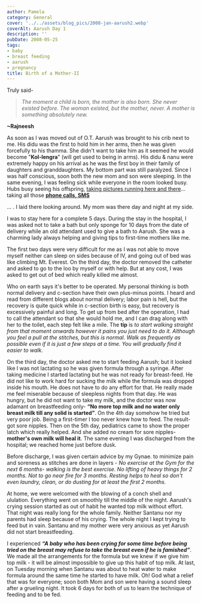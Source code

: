 ```yaml
---
author: Pamela
category: General
cover: '../../assets/blog_pics/2008-jan-aarush2.webp'
coverAlt: Aarush Day 1
description: ''
pubDate: 2008-05-25
tags:
- baby
- breast feeding
- aarush
- pregnancy
title: Birth of a Mother-II
---
```


Truly said-

> *The moment a child is born, the mother is also born. She never existed before. The woman existed, but the mother, never. A mother is something absolutely new.*

**~Rajneesh**

As soon as I was moved out of O.T. Aarush was brought to his crib next to me. His didu was the first to hold him in her arms, then he was given forcefully to his thamma. She didn't want to take him as it seemed he would become "**Kol-lengra**" (will get used to being in arms). His didu & nanu were extremely happy on his arrival as he was the first boy in their family of daughters and granddaughters. My bottom part was still paralyzed. Since I was half conscious, soon both the new mom and son were sleeping. In the same evening, I was feeling sick while everyone in the room looked busy. Hubs busy seeing his offspring, [taking pictures running here and there]()... taking all those **[phone calls, SMS]()**

... . I laid there looking around. My mom was there day and night at my side.

I was to stay here for a complete 5 days. During the stay in the hospital, I was asked not to take a bath but only sponge for 10 days from the date of delivery while an old attendant used to give a bath to Aarush. She was a charming lady always helping and giving tips to first-time mothers like me.

The first two days were very difficult for me as I was not able to move myself neither can sleep on sides because of IV, and going out of bed was like climbing Mt. Everest. On the third day, the doctor removed the catheter and asked to go to the loo by myself or with help. But at any cost, I was asked to get out of bed which really killed me almost.

Who on earth says it's better to be operated. My personal thinking is both normal delivery and c-section have their own plus-minus points. I heard and read from different blogs about normal delivery; labor pain is hell, but the recovery is quite quick while in c-section birth is easy, but recovery is excessively painful and long. To get up from bed after the operation, I had to call the attendant so that she would hold me, and I can drag along with her to the toilet, each step felt like a mile. The **tip** is *to start walking straight from that moment onwards however it pains you just need to do it. Although you feel a pull at the stitches, but this is normal. Walk as frequently as possible even if it is just a few steps at a time. You will gradually find it easier to walk.*

On the third day, the doctor asked me to start feeding Aarush; but it looked like I was not lactating so he was given formula through a syringe. After taking medicine I started lactating but he was not ready for breast-feed. He did not like to work hard for sucking the milk while the formula was dropped inside his mouth. He does not have to do any effort for that. He really made me feel miserable because of sleepless nights from that day. He was hungry, but he did not want to take my milk, and the doctor was now adamant on breastfeeding only- **“No more top milk and no water only breast milk till any solid is started”**. On the 4th day somehow he tried but very poor job. Being a first-timer I too never knew how to feed. The result- got sore nipples. Then on the 5th day, pediatrics came to show the proper latch which really helped. And she added no cream for sore nipples- **mother's own milk will heal it**. The same evening I was discharged from the hospital; we reached home just before dusk.

Before discharge, I was given certain advice by my Gynae. to minimize pain and soreness as stitches are done in layers - *No exercise at the Gym for the next 6 months- walking is the best exercise. No lifting of heavy things for 2 months. Not to go near fire for 3 months. Resting helps to heal so don't even laundry, clean, or do dusting for at least the first 2 months.*

At home, we were welcomed with the blowing of a conch shell and ululation. Everything went on smoothly till the middle of the night. Aarush's crying session started as out of habit he wanted top milk without effort. That night was really long for the whole family. Neither Santanu nor my parents had sleep because of his crying. The whole night I kept trying to feed but in vain. Santanu and my mother were very anxious as yet Aarush did not start breastfeeding.

I experienced ***“A baby who has been crying for some time before being tried on the breast may refuse to take the breast even if he is famished”***. We made all the arrangements for the formula but we knew if we give him top milk - it will be almost impossible to give up this habit of top milk. At last, on Tuesday morning when Santanu was about to heat water to make formula around the same time he started to have milk. Oh! God what a relief that was for everyone; soon both Mom and son were having a sound sleep after a grueling night. It took 6 days for both of us to learn the technique of feeding and to be fed.